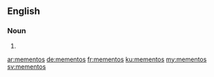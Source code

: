 ==English==

===Noun===
{{head|en|plural}}

# {{plural of|memento|lang=en|nocat=1}}

[[ar:mementos]]
[[de:mementos]]
[[fr:mementos]]
[[ku:mementos]]
[[my:mementos]]
[[sv:mementos]]